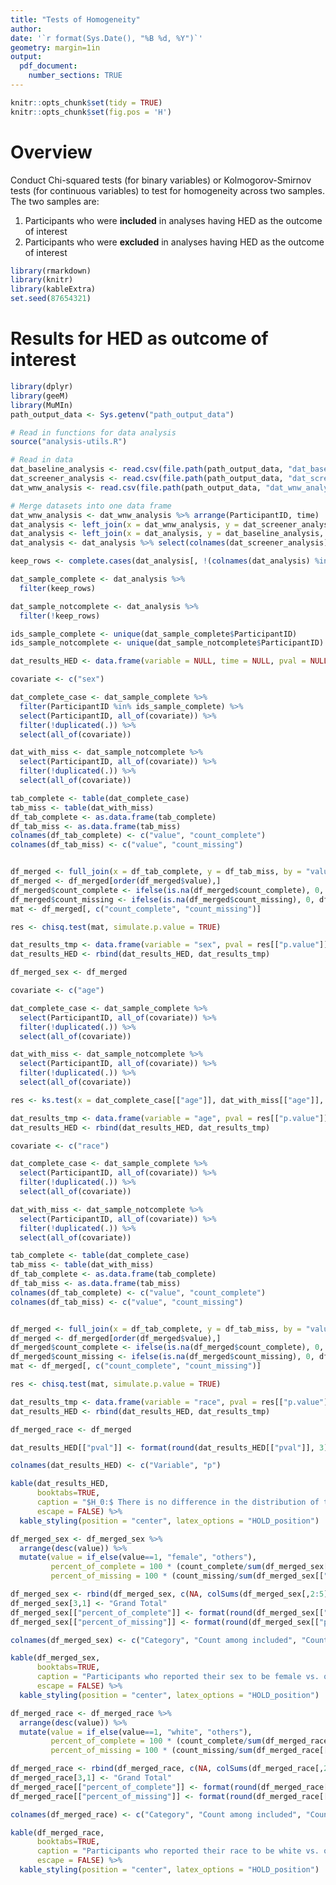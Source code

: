 ```yaml
---
title: "Tests of Homogeneity"
author: 
date: '`r format(Sys.Date(), "%B %d, %Y")`'
geometry: margin=1in
output: 
  pdf_document:
    number_sections: TRUE
---
```



```r
knitr::opts_chunk$set(tidy = TRUE)
knitr::opts_chunk$set(fig.pos = 'H')
```

# Overview

Conduct Chi-squared tests (for binary variables) or Kolmogorov-Smirnov tests (for continuous variables) to test for homogeneity across two samples. The two samples are:

1. Participants who were **included** in analyses having HED as the outcome of interest 
1. Participants who were **excluded** in analyses having HED as the outcome of interest 

```r
library(rmarkdown)
library(knitr)
library(kableExtra)
set.seed(87654321)
```

# Results for HED as outcome of interest

```r
library(dplyr)
library(geeM)
library(MuMIn)
path_output_data <- Sys.getenv("path_output_data")

# Read in functions for data analysis
source("analysis-utils.R")

# Read in data
dat_baseline_analysis <- read.csv(file.path(path_output_data, "dat_baseline_analysis.csv"), header = TRUE)
dat_screener_analysis <- read.csv(file.path(path_output_data, "dat_screener_analysis.csv"), header = TRUE)
dat_wnw_analysis <- read.csv(file.path(path_output_data, "dat_wnw_analysis.csv"), header = TRUE)

# Merge datasets into one data frame
dat_wnw_analysis <- dat_wnw_analysis %>% arrange(ParticipantID, time)
dat_analysis <- left_join(x = dat_wnw_analysis, y = dat_screener_analysis, by = "ParticipantID")
dat_analysis <- left_join(x = dat_analysis, y = dat_baseline_analysis, by = "ParticipantID")
dat_analysis <- dat_analysis %>% select(colnames(dat_screener_analysis), colnames(dat_baseline_analysis), everything())
```


```r
keep_rows <- complete.cases(dat_analysis[, !(colnames(dat_analysis) %in% c("baseline_rutgers", "rutgers"))])

dat_sample_complete <- dat_analysis %>% 
  filter(keep_rows)

dat_sample_notcomplete <- dat_analysis %>% 
  filter(!keep_rows)
```


```r
ids_sample_complete <- unique(dat_sample_complete$ParticipantID)
ids_sample_notcomplete <- unique(dat_sample_notcomplete$ParticipantID)
```


```r
dat_results_HED <- data.frame(variable = NULL, time = NULL, pval = NULL)
```

```r
covariate <- c("sex")

dat_complete_case <- dat_sample_complete %>% 
  filter(ParticipantID %in% ids_sample_complete) %>%
  select(ParticipantID, all_of(covariate)) %>%
  filter(!duplicated(.)) %>%
  select(all_of(covariate))

dat_with_miss <- dat_sample_notcomplete %>% 
  select(ParticipantID, all_of(covariate)) %>%
  filter(!duplicated(.)) %>%
  select(all_of(covariate))

tab_complete <- table(dat_complete_case)
tab_miss <- table(dat_with_miss)
df_tab_complete <- as.data.frame(tab_complete)
df_tab_miss <- as.data.frame(tab_miss)
colnames(df_tab_complete) <- c("value", "count_complete")
colnames(df_tab_miss) <- c("value", "count_missing")


df_merged <- full_join(x = df_tab_complete, y = df_tab_miss, by = "value")
df_merged <- df_merged[order(df_merged$value),]
df_merged$count_complete <- ifelse(is.na(df_merged$count_complete), 0, df_merged$count_complete)
df_merged$count_missing <- ifelse(is.na(df_merged$count_missing), 0, df_merged$count_missing)
mat <- df_merged[, c("count_complete", "count_missing")]

res <- chisq.test(mat, simulate.p.value = TRUE)

dat_results_tmp <- data.frame(variable = "sex", pval = res[["p.value"]])
dat_results_HED <- rbind(dat_results_HED, dat_results_tmp)

df_merged_sex <- df_merged
```


```r
covariate <- c("age")

dat_complete_case <- dat_sample_complete %>% 
  select(ParticipantID, all_of(covariate)) %>%
  filter(!duplicated(.)) %>%
  select(all_of(covariate))

dat_with_miss <- dat_sample_notcomplete %>%
  select(ParticipantID, all_of(covariate)) %>%
  filter(!duplicated(.)) %>%
  select(all_of(covariate))

res <- ks.test(x = dat_complete_case[["age"]], dat_with_miss[["age"]], exact = TRUE)

dat_results_tmp <- data.frame(variable = "age", pval = res[["p.value"]])
dat_results_HED <- rbind(dat_results_HED, dat_results_tmp)
```



```r
covariate <- c("race")

dat_complete_case <- dat_sample_complete %>% 
  select(ParticipantID, all_of(covariate)) %>%
  filter(!duplicated(.)) %>%
  select(all_of(covariate))

dat_with_miss <- dat_sample_notcomplete %>% 
  select(ParticipantID, all_of(covariate)) %>%
  filter(!duplicated(.)) %>%
  select(all_of(covariate))

tab_complete <- table(dat_complete_case)
tab_miss <- table(dat_with_miss)
df_tab_complete <- as.data.frame(tab_complete)
df_tab_miss <- as.data.frame(tab_miss)
colnames(df_tab_complete) <- c("value", "count_complete")
colnames(df_tab_miss) <- c("value", "count_missing")


df_merged <- full_join(x = df_tab_complete, y = df_tab_miss, by = "value")
df_merged <- df_merged[order(df_merged$value),]
df_merged$count_complete <- ifelse(is.na(df_merged$count_complete), 0, df_merged$count_complete)
df_merged$count_missing <- ifelse(is.na(df_merged$count_missing), 0, df_merged$count_missing)
mat <- df_merged[, c("count_complete", "count_missing")]

res <- chisq.test(mat, simulate.p.value = TRUE)

dat_results_tmp <- data.frame(variable = "race", pval = res[["p.value"]])
dat_results_HED <- rbind(dat_results_HED, dat_results_tmp)

df_merged_race <- df_merged
```


```r
dat_results_HED[["pval"]] <- format(round(dat_results_HED[["pval"]], 3), nsmall = 3)
```

```r
colnames(dat_results_HED) <- c("Variable", "p")

kable(dat_results_HED, 
      booktabs=TRUE, 
      caption = "$H_0:$ There is no difference in the distribution of the variable of interest (Column 1) across the two samples being compared", 
      escape = FALSE) %>%
  kable_styling(position = "center", latex_options = "HOLD_position")
```



```r
df_merged_sex <- df_merged_sex %>% 
  arrange(desc(value)) %>%
  mutate(value = if_else(value==1, "female", "others"),
         percent_of_complete = 100 * (count_complete/sum(df_merged_sex[["count_complete"]])),
         percent_of_missing = 100 * (count_missing/sum(df_merged_sex[["count_missing"]])))

df_merged_sex <- rbind(df_merged_sex, c(NA, colSums(df_merged_sex[,2:5])))
df_merged_sex[3,1] <- "Grand Total"
df_merged_sex[["percent_of_complete"]] <- format(round(df_merged_sex[["percent_of_complete"]], 3), nsmall = 3)
df_merged_sex[["percent_of_missing"]] <- format(round(df_merged_sex[["percent_of_missing"]], 3), nsmall = 3)
```


```r
colnames(df_merged_sex) <- c("Category", "Count among included", "Count among excluded", "Percent among included", "Percent among excluded")

kable(df_merged_sex, 
      booktabs=TRUE, 
      caption = "Participants who reported their sex to be female vs. others", 
      escape = FALSE) %>%
  kable_styling(position = "center", latex_options = "HOLD_position")
```

```r
df_merged_race <- df_merged_race %>% 
  arrange(desc(value)) %>%
  mutate(value = if_else(value==1, "white", "others"),
         percent_of_complete = 100 * (count_complete/sum(df_merged_race[["count_complete"]])),
         percent_of_missing = 100 * (count_missing/sum(df_merged_race[["count_missing"]])))

df_merged_race <- rbind(df_merged_race, c(NA, colSums(df_merged_race[,2:5])))
df_merged_race[3,1] <- "Grand Total"
df_merged_race[["percent_of_complete"]] <- format(round(df_merged_race[["percent_of_complete"]], 3), nsmall = 3)
df_merged_race[["percent_of_missing"]] <- format(round(df_merged_race[["percent_of_missing"]], 3), nsmall = 3)
```


```r
colnames(df_merged_race) <- c("Category", "Count among included", "Count among excluded", "Percent among included", "Percent among excluded")

kable(df_merged_race, 
      booktabs=TRUE, 
      caption = "Participants who reported their race to be white vs. others", 
      escape = FALSE) %>%
  kable_styling(position = "center", latex_options = "HOLD_position")
```







